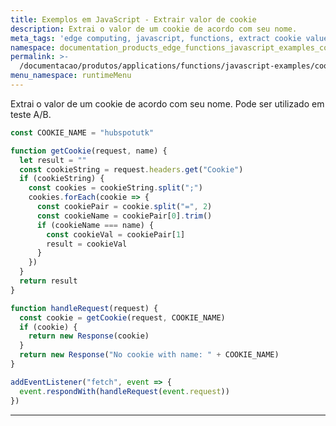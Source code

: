 ```yaml
---
title: Exemplos em JavaScript - Extrair valor de cookie
description: Extrai o valor de um cookie de acordo com seu nome.
meta_tags: 'edge computing, javascript, functions, extract cookie value'
namespace: documentation_products_edge_functions_javascript_examples_cookie_value
permalink: >-
  /documentacao/produtos/applications/functions/javascript-examples/cookie-value/
menu_namespace: runtimeMenu
---
```


Extrai o valor de um cookie de acordo com seu nome. Pode ser utilizado em teste A/B.

```js
const COOKIE_NAME = "hubspotutk"

function getCookie(request, name) {
  let result = ""
  const cookieString = request.headers.get("Cookie")
  if (cookieString) {
    const cookies = cookieString.split(";")
    cookies.forEach(cookie => {
      const cookiePair = cookie.split("=", 2)
      const cookieName = cookiePair[0].trim()
      if (cookieName === name) {
        const cookieVal = cookiePair[1]
        result = cookieVal
      }
    })
  }
  return result
}

function handleRequest(request) {
  const cookie = getCookie(request, COOKIE_NAME)
  if (cookie) {
    return new Response(cookie)
  }
  return new Response("No cookie with name: " + COOKIE_NAME)
}

addEventListener("fetch", event => {
  event.respondWith(handleRequest(event.request))
})
```





---

